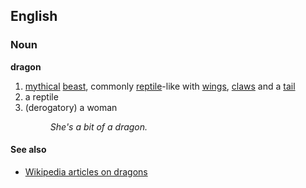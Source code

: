 ==English==
===Noun===
'''dragon'''
#[[myth]]ical [[beast]], commonly [[reptile]]-like with [[wings]], [[claws]] and a [[tail]]
#a reptile
#(derogatory) a woman
#:''She's a bit of a dragon.''

====See also====
*[[en:dragon|Wikipedia articles on dragons]]